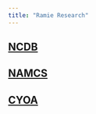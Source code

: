 ```yaml
---
title: "Ramie Research"
---
```



## [NCDB](NCDB.html)

## [NAMCS](NAMCS.html)

## [CYOA](CYOA.html)